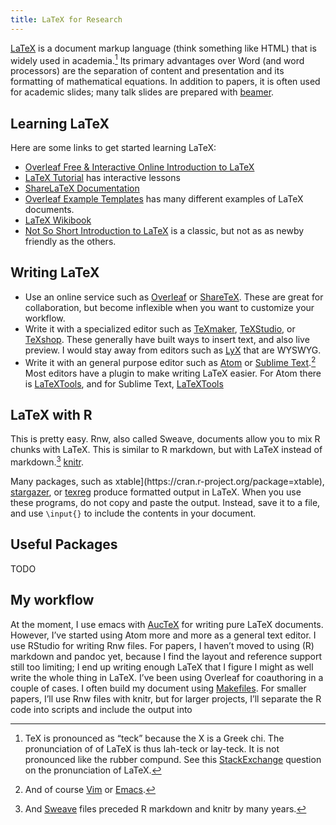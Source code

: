 ```yaml
---
title: LaTeX for Research
---
```


[LaTeX](https://en.wikipedia.org/wiki/LaTeX) is a document markup language (think something like HTML) that is widely used in academia.[^pronunciation]
Its primary advantages over Word (and word processors) are the separation of content and presentation and its formatting of mathematical equations.
In addition to papers, it is often used for academic slides; many talk slides are prepared with [beamer](https://en.wikipedia.org/wiki/Beamer_(LaTeX)).

[^pronunciation]: TeX is pronounced as "teck" because the X is a Greek chi. The pronunciation of
                  of LaTeX is thus lah-teck or lay-teck. It is not pronounced like the rubber compund.
                  See this [StackExchange](http://tex.stackexchange.com/questions/17502/what-is-the-correct-pronunciation-of-tex-and-latex) question on the pronunciation of LaTeX.

## Learning LaTeX

Here are some links to get started learning LaTeX:

- [Overleaf Free & Interactive Online Introduction to LaTeX](https://www.overleaf.com/latex/learn/free-online-introduction-to-latex-part-1)
- [LaTeX Tutorial](https://www.latex-tutorial.com/tutorials/) has interactive lessons
- [ShareLaTeX Documentation](https://www.sharelatex.com/learn/)
- [Overleaf Example Templates](https://www.overleaf.com/latex/templates/) has many different examples of LaTeX documents.
- [LaTeX Wikibook](https://en.wikibooks.org/wiki/LaTeX)
- [Not So Short Introduction to LaTeX](https://tobi.oetiker.ch/lshort/lshort.pdf) is a classic, but not as as newby friendly as the others.

## Writing LaTeX

- Use an online service such as [Overleaf](https://www.overleaf.com/) or [ShareTeX](https://www.sharelatex.com/). These are great for collaboration, but become inflexible
  when you want to customize your workflow.
- Write it with a specialized editor such as [TeXmaker](http://www.xm1math.net/texmaker/), [TeXStudio](http://www.texstudio.org/), or [TeXshop](http://pages.uoregon.edu/koch/texshop/). These generally have
  built ways to insert text, and also live preview. I would stay away from editors such as [LyX](https://www.lyx.org/) that are WYSWYG.
- Write it with an general purpose editor such as [Atom](https://atom.io/) or [Sublime Text](https://www.sublimetext.com/).[^1] Most editors have a plugin
  to make writing LaTeX easier. For Atom there is [LaTeXTools](https://atom.io/packages/latextools), and for Sublime Text, [LaTeXTools](https://github.com/SublimeText/LaTeXTools)

[^1]: And of course [Vim](http://www.vim.org/) or [Emacs](https://www.gnu.org/software/emacs/).

## LaTeX with R

This is pretty easy. Rnw, also called Sweave, documents allow you to mix R chunks with LaTeX.
This is similar to R markdown, but with LaTeX instead of markdown.[^2]
[knitr](http://yihui.name/knitr/).

Many packages, such as xtable](https://cran.r-project.org/package=xtable), [stargazer](ttps://cran.r-project.org/package=stargazer), or [texreg](ttps://cran.r-project.org/package=texreg)  produce formatted output in LaTeX.
When you use these programs, do not copy and paste the output. Instead, save it to a file,
and use `\input{}` to include the contents in your document.

[^2]: And [Sweave](https://www.statistik.lmu.de/~leisch/Sweave/) files preceded R markdown and knitr by many years.

## Useful Packages

TODO

## My workflow

At the moment, I use emacs with [AucTeX](http://www.gnu.org/software/auctex/) for writing pure LaTeX documents.
However, I've started using Atom more and more as a general text editor.
I use RStudio for writing Rnw files.
For papers, I haven't moved to using (R) markdown and pandoc yet, because I find the layout and reference support still too
limiting; I end up writing enough LaTeX that I figure I might as well write the whole thing in LaTeX.
I've been using Overleaf for coauthoring in a couple of cases.
I often build my document using [Makefiles](https://en.wikipedia.org/wiki/Make_(software)).
For smaller papers, I'll use Rnw files with knitr, but for larger projects, I'll separate the R code into scripts
and include the output into
